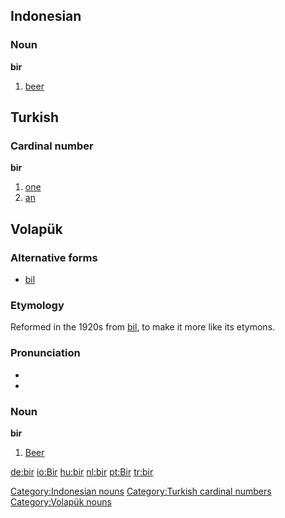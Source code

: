 ==Indonesian==

===Noun===
'''bir'''

#[[beer]]

==Turkish==

===Cardinal number===
'''bir'''

#[[one]]
#[[an]]

==Volapük== 
===Alternative forms===
*[[bil#Volapük|bil]]

===Etymology===
Reformed in the 1920s from [[bil#Volapük|bil]], to make it more like its etymons.

===Pronunciation===
*{{IPA|/bir/}}
*{{SAMPA|/bir/}}

===Noun=== 
'''bir'''
#[[beer|Beer]]

[[Category:Indonesian nouns]]
[[Category:Turkish cardinal numbers]]
[[Category:Volapük nouns]]

[[de:bir]]
[[io:Bir]]
[[hu:bir]]
[[nl:bir]]
[[pt:Bir]]
[[tr:bir]]